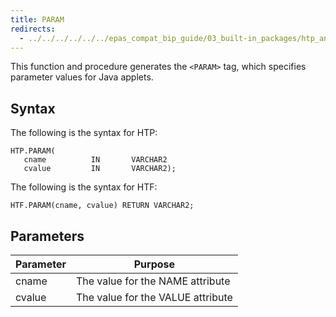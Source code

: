 ```yaml
---
title: PARAM
redirects:
  - ../../../../../../epas_compat_bip_guide/03_built-in_packages/htp_and_htf/param #generated for docs/epas/reorg-role-use-case-mode
---
```


This function and procedure generates the `<PARAM>` tag, which specifies parameter values for Java applets.

## Syntax

The following is the syntax for HTP:

```
HTP.PARAM(
   cname          IN       VARCHAR2
   cvalue         IN       VARCHAR2);
```

The following is the syntax for HTF:

```
HTF.PARAM(cname, cvalue) RETURN VARCHAR2;
```

## Parameters

| Parameter | Purpose  |
| --------- | -------- |
| cname | The value for the NAME attribute |
| cvalue | The value for the VALUE attribute |
